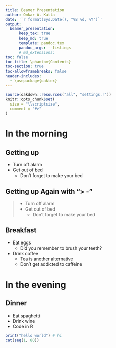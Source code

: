 ```yaml
---
title: Beamer Presentation
author: Omkar A. Katta
date: '`r format(Sys.Date(), "%B %d, %Y")`'
output:
  beamer_presentation:
      keep_tex: true
      keep_md: true
      template: pandoc.tex
      pandoc_args: --listings
      # md_extensions:
toc: false
toc-title: \phantom{Contents}
toc-section: true
toc-allowframebreaks: false
header-includes:
  - \usepackage{oaktex}
---
```


```r
source(oakdown::resources("all", "settings.r"))
knitr::opts_chunk$set(
  size = "\\scriptsize",
  comment = "#>"
)
```

# In the morning

## Getting up

- Turn off alarm
- Get out of bed
  - Don't forget to make your bed

## Getting up Again with "> -"


> - Turn off alarm
> - Get out of bed
>   - Don't forget to make your bed

## Breakfast

- Eat eggs
  - Did you remember to brush your teeth?
- Drink coffee
  - Tea is another alternative
  - Don't get addicted to caffeine

# In the evening

## Dinner

- Eat spaghetti
- Drink wine
- Code in R

```r
print("hello world") # hi
cat(seq(1, 80))
```
